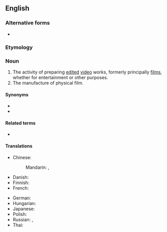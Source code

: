{{also|film making}}
==English==

===Alternative forms===
* {{l|en|film making}}

===Etymology===
{{compound|en|film|making}}

===Noun===
{{en-noun|-|s}}

# The activity of preparing [[edited]] [[video]] works, formerly principally [[films]], whether for entertainment or other purposes.
# The manufacture of physical film.

====Synonyms====
* {{l|en|moviemaking}}
* {{l|en|seventh art}}

====Related terms====
* {{l|en|filmmaker}}

====Translations====
{{trans-top|the production of movies}}
* Chinese:
*: Mandarin: {{t+|cmn|電影製作|sc=Hani}}, {{t+|cmn|电影制作|tr=diànyǐng zhìzuò|sc=Hani}}
* Danish: {{t|da|filmproduktion|c}}
* Finnish: {{t|fi|[[elokuva|elokuvan]] [[tekeminen]]}}
* French: {{t+|fr|réalisation|f}} {{qualifier|cinématographique}}
{{trans-mid}}
* German: {{t|de|Filmemachen|n}}
* Hungarian: {{t+|hu|filmgyártás}}
* Japanese: {{t|ja|映画制作|tr=えいがせいさく, eiga seisaku|sc=Jpan}}
* Polish: {{t|pl|produkcja filmowa|f}}
* Russian: {{t+|ru|кинопроизво́дство|n}}, {{t+|ru|кино́|n}} {{qualifier|cinema}}
* Thai: {{t|th|การผลิตภาพยนตร์}}
{{trans-bottom}}